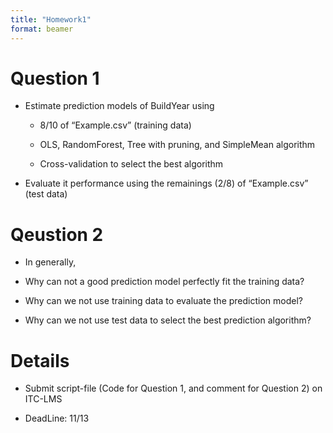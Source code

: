 ```yaml
---
title: "Homework1"
format: beamer
---
```


# Question 1

- Estimate prediction models of BuildYear using

    - 8/10 of "Example.csv" (training data)
    
    - OLS, RandomForest, Tree with pruning, and SimpleMean algorithm
    
    - Cross-validation to select the best algorithm
    
- Evaluate it performance using the remainings (2/8) of "Example.csv" (test data)

# Qeustion 2

- In generally,

- Why can not a good prediction model perfectly fit the training data?

- Why can we not use training data to evaluate the prediction model?

- Why can we not use test data to select the best prediction algorithm?

# Details

- Submit script-file (Code for Question 1, and comment for Question 2) on ITC-LMS

- DeadLine: 11/13
